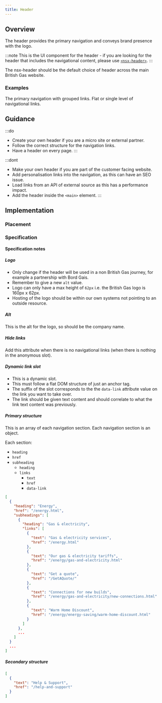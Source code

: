 ```yaml
---
title: Header
---
```




## Overview

<CompDetails name={componentName} />

The header provides the primary navigation and conveys brand presence with the logo.

:::note
This is the UI component for the header - if you are looking for the header that includes the navigational content, please use [`<nsx-header>`](/components/nsx-header).
:::

The nsx-header should be the default choice of header across the main British Gas website.

### Examples

<Tabs>
  <TabItem label="Standard">
    The primary navigation with grouped links.
    <Tabs>
      <TabItem label="Standard">
        <ExampleViewer type="standard" />
      </TabItem>
      <TabItem label="without Secondary">
        <ExampleViewer type="standard-without-secondary" />
      </TabItem>
      <TabItem label="without Secondary banner">
        <ExampleViewer type="standard-without-secondary-banner" />
      </TabItem>
      <TabItem label="without Menu banner">
        <ExampleViewer type="standard-without-menu-banner" />
      </TabItem>
      <TabItem label="without Quicklinks">
        <ExampleViewer type="standard-without-quick-links" />
      </TabItem>
      <TabItem label="with only Quicklinks">
        <ExampleViewer type="standard-with-quick-links" />
      </TabItem>
    </Tabs>
  </TabItem>
  <TabItem label="Simple">
    Flat or single level of navigational links.
    <Tabs>
      <TabItem label="Simple">
        <ExampleViewer type="simple" />
      </TabItem>
      <TabItem label="without Secondary">
        <ExampleViewer type="simple-without-secondary" />
      </TabItem>
      <TabItem label="without Secondary banner">
        <ExampleViewer type="simple-without-secondary-banner" />
      </TabItem>
      <TabItem label="without Menu banner">
        <ExampleViewer type="simple-without-menu-banner" />
      </TabItem>
      <TabItem label="without Quicklinks">
        <ExampleViewer type="simple-without-quick-links" />
      </TabItem>
    </Tabs>
  </TabItem>
</Tabs>

## Guidance

:::do
- Create your own header if you are a micro site or external partner.
- Follow the correct structure for the navigation links.
- Have a header on every page.
:::

:::dont
- Make your own header if you are part of the customer facing website.
- Add personalisation links into the navigation, as this can have an SEO issue.
- Load links from an API of external source as this has a performance impact.
- Add the header inside the `<main>` element.
:::

## Implementation

### Placement

<Placement name={componentName} />

### Specification

<Specification name={componentName} />

#### Specification notes

##### Logo

- Only change if the header will be used in a non British Gas journey, for example a partnership with Bord Gais.
- Remember to give a new `alt` value.
- Logo can only have a max height of `62px` i.e. the British Gas logo is 160px x 62px.
- Hosting of the logo should be within our own systems not pointing to an outside resource.

##### Alt

This is the alt for the logo, so should be the company name.

##### Hide links

Add this attribute when there is no navigational links (when there is nothing in the anonymous slot).

##### Dynamic link slot

- This is a dynamic slot.
- This must follow a flat DOM structure of just an anchor tag.
- The suffix of the slot corresponds to the the `data-link` attribute value on the link you want to take over.
- The link should be given text content and should correlate to what the link text content was previously.

##### Primary structure

This is an array of each navigation section. Each navigation section is an object.

Each section:

- `heading`
- `href`
- `subheading`
  - `heading`
  - `links`
    - `text`
    - `href`
    - `data-link`

```json
[
  {
    "heading": "Energy",
    "href": "/energy.html",
    "subheadings": [
      {
        "heading": "Gas & electricity",
        "links": [
          {
            "text": "Gas & electricity services",
            "href": "/energy.html"
          },
          {
            "text": "Our gas & electricity tariffs",
            "href": "/energy/gas-and-electricity.html"
          },
          {
            "text": "Get a quote",
            "href": "/GetAQuote/"
          },
          {
            "text": "Connections for new builds",
            "href": "/energy/gas-and-electricity/new-connections.html"
          },
          {
            "text": "Warm Home Discount",
            "href": "/energy/energy-saving/warm-home-discount.html"
          }
        ]
      },
      ...
    ]
  }
  ...
]
```

##### Secondary structure

```json
[
  {
    "text": "Help & Support",
    "href": "/help-and-support"
  }
]
```
